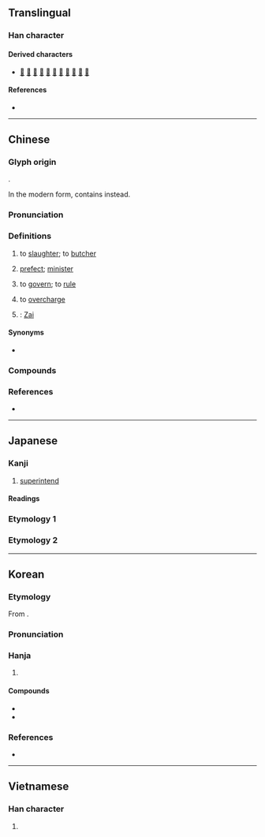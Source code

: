 {{also|幸}}
{{character info}}
==Translingual==

===Han character===
{{Han char|rn=40|rad=宀|as=07|sn=10|four=30401|canj=JYTJ|ids=⿱宀辛}}

====Derived characters====
* [[𠹼]] [[𢟓]] [[𢲟]] [[滓]] [[榟]] [[㱰]] [[𥻮]] [[縡]] [[䏁]] [[䮨]] [[䔂]]

====References====
* {{Han ref|kx=0286.040|dkj=07160|dj=0565.040|hdz=20935.060|uh=5BB0|ud=23472|bh=AE5F|bd=44639}}

----

==Chinese==
{{zh-forms|alt=𡨧,𡨔,𠈾,𡪤}}

===Glyph origin===
{{Han etym}}
{{Han compound|宀|䇂|t1=house|t2=|ls=ic}}.

In the modern form, contains {{zh-l|*辛|}} instead.

===Pronunciation===
{{zh-pron
|m=zǎi
|m-s=zai3
|c=zoi2
|c-t=
|g=
|h=pfs=chái
|j=zai2
|mb=
|md=cāi
|mn=qz,tw,xm:chái/tw:cháiⁿ/xm:táiⁿ
|mn_note=chái/cháiⁿ - literary; táiⁿ - vernacular
|mn-t=zai2
|w=
|x=
|mc=y
|oc=y
|cat=v,pn
}}

===Definitions===
{{zh-hanzi}}

# to [[slaughter]]; to [[butcher]]
#: {{zh-x|宰殺|to slaughter; to butcher}}
#: {{zh-x|宰 了 一 頭 豬|slaughtered one pig}}
# {{lb|zh|historical}} [[prefect]]; [[minister]]
#: {{zh-x|縣宰|head of a county; county magistrate}}
# to [[govern]]; to [[rule]]
#: {{zh-x|主宰|to dominate; to rule; to dictate;}}
# {{lb|zh|colloquial}} to [[overcharge]]
#: {{zh-x|挨{ái} 宰|to get ripped off}}
#: {{zh-x|宰客|to rip off customers}}
# {{surname|zh|A=a}}: [[Zai]]

====Synonyms====
* {{s|to slaughter}}
{{zh-dial}}

===Compounds===
{{zh-der|主宰|任人宰割|伴食宰相|元宰|冢宰|出宰|圓宰|大冢宰|太宰|宰予|宰制|宰割|宰夫|宰我|宰殺|宰牲節|宰相|宰衡|宰輔|屠宰|屠宰場|屠宰稅|山中宰相|庖宰|廊廟宰|弄獐宰相|彭澤宰|摸稜宰相|敲牛宰馬|烹宰|甌宰|當朝宰相|真宰|縣宰|荃宰|邑宰|里宰|鐵血宰相|電宰廠|電宰豬肉|風流宰相|宰客}}

===References===
* {{R:yue:Hanzi}}

{{zh-cat|Advanced}}

----

==Japanese==

===Kanji===
{{ja-kanji|grade=c|rs=宀07}}

# [[superintend]]

====Readings====
{{ja-readings
|goon=さい
|kanon=さい
|kun=つかさど-る, つかさ-, みこともち-
|nanori=おさむ-
}}

===Etymology 1===
{{ja-kanjitab|yomi=k|みこともち}}
{{ja-see|みこともち}}

===Etymology 2===
{{ja-kanjitab|yomi=nanori|おさむ}}
{{ja-see|おさむ}}

----

==Korean==

===Etymology===
From {{der|ko|ltc|-}} {{ltc-l|宰}}. {{hanja-hunmong|ᄌᆡ〯|cǒy|人類#중01B}}

===Pronunciation===
{{ko-hanja-pron|재|l=y}}

===Hanja===
{{ko-hanja-search}}
{{ko-hanja|재상|재}}

# {{hanja form of|재|[[official]] {{gl|person}}}}

====Compounds====
{{der-top|Compounds}}
* {{ko-l|주재|主宰}}
* {{ko-l|재상|宰相}}
{{der-bottom}}

===References===
* {{R:hanjadoc|2549}}

----

==Vietnamese==

===Han character===
{{vi-readings|rs=宀07|reading=tể}}

# {{rfdef|vi|sort=宀07}}
